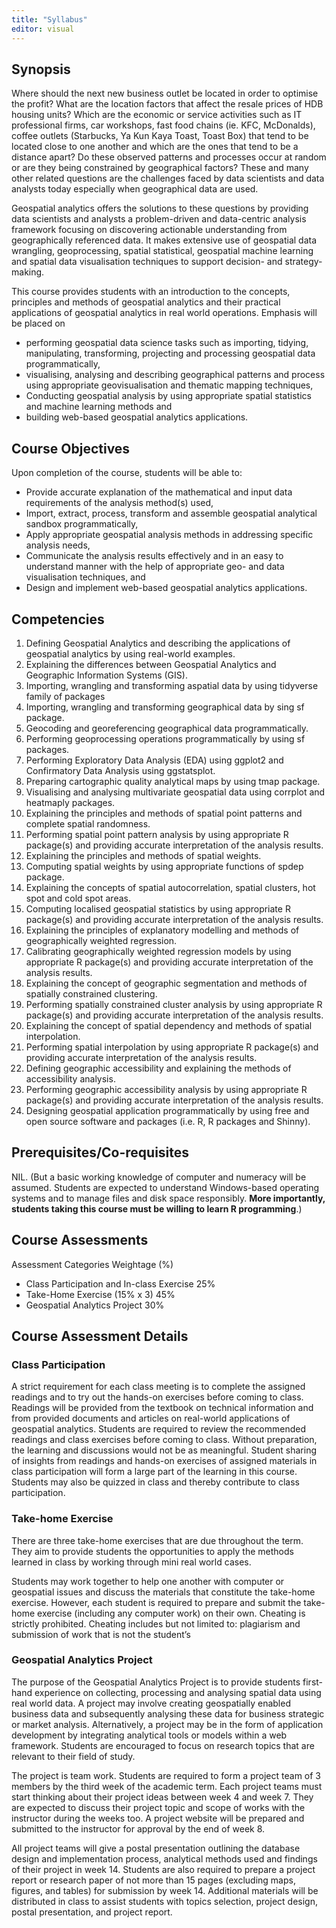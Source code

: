 ```yaml
---
title: "Syllabus"
editor: visual
---
```


## Synopsis

Where should the next new business outlet be located in order to optimise the profit? What are the location factors that affect the resale prices of HDB housing units? Which are the economic or service activities such as IT professional firms, car workshops, fast food chains (ie. KFC, McDonalds), coffee outlets (Starbucks, Ya Kun Kaya Toast, Toast Box) that tend to be located close to one another and which are the ones that tend to be a distance apart? Do these observed patterns and processes occur at random or are they being constrained by geographical factors? These and many other related questions are the challenges faced by data scientists and data analysts today especially when geographical data are used.

Geospatial analytics offers the solutions to these questions by providing data scientists and analysts a problem-driven and data-centric analysis framework focusing on discovering actionable understanding from geographically referenced data. It makes extensive use of geospatial data wrangling, geoprocessing, spatial statistical, geospatial machine learning and spatial data visualisation techniques to support decision- and strategy-making.

This course provides students with an introduction to the concepts, principles and methods of geospatial analytics and their practical applications of geospatial analytics in real world operations. Emphasis will be placed on

-   performing geospatial data science tasks such as importing, tidying, manipulating, transforming, projecting and processing geospatial data programmatically,
-   visualising, analysing and describing geographical patterns and process using appropriate geovisualisation and thematic mapping techniques,
-   Conducting geospatial analysis by using appropriate spatial statistics and machine learning methods and
-   building web-based geospatial analytics applications.

## Course Objectives

Upon completion of the course, students will be able to:

-   Provide accurate explanation of the mathematical and input data requirements of the analysis method(s) used,
-   Import, extract, process, transform and assemble geospatial analytical sandbox programmatically,
-   Apply appropriate geospatial analysis methods in addressing specific analysis needs,
-   Communicate the analysis results effectively and in an easy to understand manner with the help of appropriate geo- and data visualisation techniques, and
-   Design and implement web-based geospatial analytics applications.

## Competencies

1.  Defining Geospatial Analytics and describing the applications of geospatial analytics by using real-world examples.
2.  Explaining the differences between Geospatial Analytics and Geographic Information Systems (GIS).
3.  Importing, wrangling and transforming aspatial data by using tidyverse family of packages
4.  Importing, wrangling and transforming geographical data by sing sf package.
5.  Geocoding and georeferencing geographical data programmatically.
6.  Performing geoprocessing operations programmatically by using sf packages.
7.  Performing Exploratory Data Analysis (EDA) using ggplot2 and Confirmatory Data Analysis using ggstatsplot.
8.  Preparing cartographic quality analytical maps by using tmap package.
9.  Visualising and analysing multivariate geospatial data using corrplot and heatmaply packages.
10. Explaining the principles and methods of spatial point patterns and complete spatial randomness.
11. Performing spatial point pattern analysis by using appropriate R package(s) and providing accurate interpretation of the analysis results.
12. Explaining the principles and methods of spatial weights.
13. Computing spatial weights by using appropriate functions of spdep package.
14. Explaining the concepts of spatial autocorrelation, spatial clusters, hot spot and cold spot areas.
15. Computing localised geospatial statistics by using appropriate R package(s) and providing accurate interpretation of the analysis results.
16. Explaining the principles of explanatory modelling and methods of geographically weighted regression.
17. Calibrating geographically weighted regression models by using appropriate R package(s) and providing accurate interpretation of the analysis results.
18. Explaining the concept of geographic segmentation and methods of spatially constrained clustering.
19. Performing spatially constrained cluster analysis by using appropriate R package(s) and providing accurate interpretation of the analysis results.
20. Explaining the concept of spatial dependency and methods of spatial interpolation.
21. Performing spatial interpolation by using appropriate R package(s) and providing accurate interpretation of the analysis results.
22. Defining geographic accessibility and explaining the methods of accessibility analysis.
23. Performing geographic accessibility analysis by using appropriate R package(s) and providing accurate interpretation of the analysis results.
24. Designing geospatial application programmatically by using free and open source software and packages (i.e. R, R packages and Shinny).

## Prerequisites/Co-requisites

NIL. (But a basic working knowledge of computer and numeracy will be assumed. Students are expected to understand Windows-based operating systems and to manage files and disk space responsibly. **More importantly, students taking this course must be willing to learn R programming**.)

## Course Assessments

Assessment Categories Weightage (%)

-   Class Participation and In-class Exercise 25%
-   Take-Home Exercise (15% x 3) 45%
-   Geospatial Analytics Project 30%

## Course Assessment Details

### Class Participation

A strict requirement for each class meeting is to complete the assigned readings and to try out the hands-on exercises before coming to class. Readings will be provided from the textbook on technical information and from provided documents and articles on real-world applications of geospatial analytics. Students are required to review the recommended readings and class exercises before coming to class. Without preparation, the learning and discussions would not be as meaningful. Student sharing of insights from readings and hands-on exercises of assigned materials in class participation will form a large part of the learning in this course. Students may also be quizzed in class and thereby contribute to class participation.

### Take-home Exercise

There are three take-home exercises that are due throughout the term. They aim to provide students the opportunities to apply the methods learned in class by working through mini real world cases.

Students may work together to help one another with computer or geospatial issues and discuss the materials that constitute the take-home exercise. However, each student is required to prepare and submit the take-home exercise (including any computer work) on their own. Cheating is strictly prohibited. Cheating includes but not limited to: plagiarism and submission of work that is not the student's

### Geospatial Analytics Project

The purpose of the Geospatial Analytics Project is to provide students first-hand experience on collecting, processing and analysing spatial data using real world data. A project may involve creating geospatially enabled business data and subsequently analysing these data for business strategic or market analysis. Alternatively, a project may be in the form of application development by integrating analytical tools or models within a web framework. Students are encouraged to focus on research topics that are relevant to their field of study.

The project is team work. Students are required to form a project team of 3 members by the third week of the academic term. Each project teams must start thinking about their project ideas between week 4 and week 7. They are expected to discuss their project topic and scope of works with the instructor during the weeks too. A project website will be prepared and submitted to the instructor for approval by the end of week 8.

All project teams will give a postal presentation outlining the database design and implementation process, analytical methods used and findings of their project in week 14. Students are also required to prepare a project report or research paper of not more than 15 pages (excluding maps, figures, and tables) for submission by week 14. Additional materials will be distributed in class to assist students with topics selection, project design, postal presentation, and project report.
